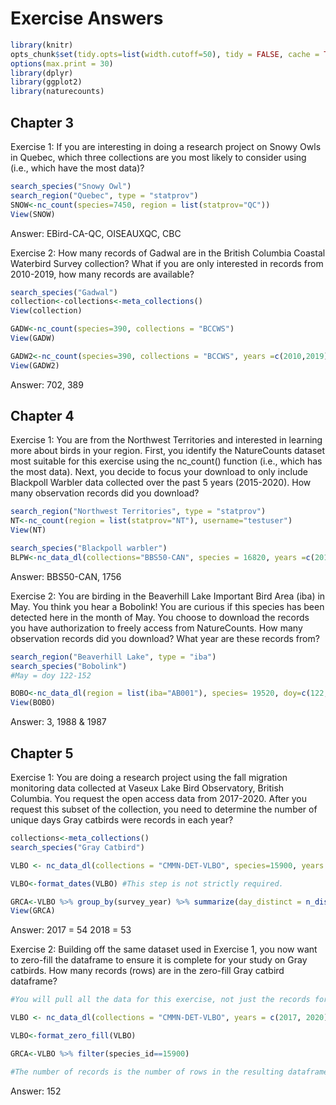 # Exercise Answers {#Ans7}

```r
library(knitr)
opts_chunk$set(tidy.opts=list(width.cutoff=50), tidy = FALSE, cache = TRUE)
options(max.print = 30)
library(dplyr) 
library(ggplot2)
library(naturecounts)
```

## Chapter 3 {#Ans7.1}

Exercise 1: If you are interesting in doing a research project on Snowy Owls in Quebec, which three collections are you most likely to consider using (i.e., which have the most data)?

```r
search_species("Snowy Owl")
search_region("Quebec", type = "statprov")
SNOW<-nc_count(species=7450, region = list(statprov="QC"))
View(SNOW)
```
Answer: EBird-CA-QC, OISEAUXQC, CBC

Exercise 2: How many records of Gadwal are in the British Columbia Coastal Waterbird Survey collection? What if you are only interested in records from 2010-2019, how many records are available?

```r
search_species("Gadwal")
collection<-collections<-meta_collections()
View(collection)

GADW<-nc_count(species=390, collections = "BCCWS")
View(GADW)

GADW2<-nc_count(species=390, collections = "BCCWS", years =c(2010,2019))
View(GADW2)
```
Answer: 702, 389

## Chapter 4 {#Ans7.2}

Exercise 1: You are from the Northwest Territories and interested in learning more about birds in your region. First, you identify the NatureCounts dataset most suitable for this exercise using the nc_count() function (i.e., which has the most data). Next, you decide to focus your download to only include Blackpoll Warbler data collected over the past 5 years (2015-2020). How many observation records did you download?

```r
search_region("Northwest Territories", type = "statprov")
NT<-nc_count(region = list(statprov="NT"), username="testuser")
View(NT)

search_species("Blackpoll warbler")
BLPW<-nc_data_dl(collections="BBS50-CAN", species = 16820, years =c(2015, 2020), username="testuser", info="tutorial example")
```

Answer: BBS50-CAN, 1756

Exercise 2: You are birding in the Beaverhill Lake Important Bird Area (iba) in May. You think you hear a Bobolink! You are curious if this species has been detected here in the month of May. You choose to download the records you have authorization to freely access from NatureCounts. How many observation records did you download? What year are these records from?

```r
search_region("Beaverhill Lake", type = "iba") 
search_species("Bobolink")
#May = doy 122-152

BOBO<-nc_data_dl(region = list(iba="AB001"), species= 19520, doy=c(122,152),  username="testuser", info="tutorial example")
View(BOBO)
```
Answer: 3, 1988 & 1987

## Chapter 5 {#Ans7.3}

Exercise 1: You are doing a research project using the fall migration monitoring data collected at Vaseux Lake Bird Observatory, British Columbia. You request the open access data from 2017-2020. After you request this subset of the collection, you need to determine the number of unique days Gray catbirds were records in each year?

```r
collections<-meta_collections()
search_species("Gray Catbird") 

VLBO <- nc_data_dl(collections = "CMMN-DET-VLBO", species=15900, years = c(2017, 2020), username = "testuser", info = "tutorial example")

VLBO<-format_dates(VLBO) #This step is not strictly required.

GRCA<-VLBO %>% group_by(survey_year) %>% summarize(day_distinct = n_distinct(doy)) #Could have alternatively counted the number of district `SamplingEventIdentifier` 
View(GRCA)

```
Answer: 2017 = 54 2018 = 53

Exercise 2: Building off the same dataset used in Exercise 1, you now want to zero-fill the dataframe to ensure it is complete for your study on Gray catbirds. How many records (rows) are in the zero-fill Gray catbird dataframe?

```r

#You will pull all the data for this exercise, not just the records for Gray catbird. This ensures the zero-fill works correctly

VLBO <- nc_data_dl(collections = "CMMN-DET-VLBO", years = c(2017, 2020), username = "testuser", info = "tutorial example")

VLBO<-format_zero_fill(VLBO)

GRCA<-VLBO %>% filter(species_id==15900)

#The number of records is the number of rows in the resulting dataframe. 

```
Answer: 152